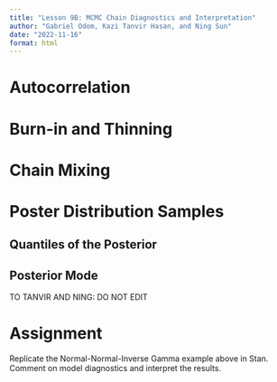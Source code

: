 ```yaml
---
title: "Lesson 9B: MCMC Chain Diagnostics and Interpretation"
author: "Gabriel Odom, Kazi Tanvir Hasan, and Ning Sun"
date: "2022-11-16"
format: html
---
```




# Autocorrelation



# Burn-in and Thinning



# Chain Mixing



# Poster Distribution Samples


## Quantiles of the Posterior


## Posterior Mode
TO TANVIR AND NING: DO NOT EDIT



# Assignment
Replicate the Normal-Normal-Inverse Gamma example above in Stan. Comment on model diagnostics and interpret the results.
